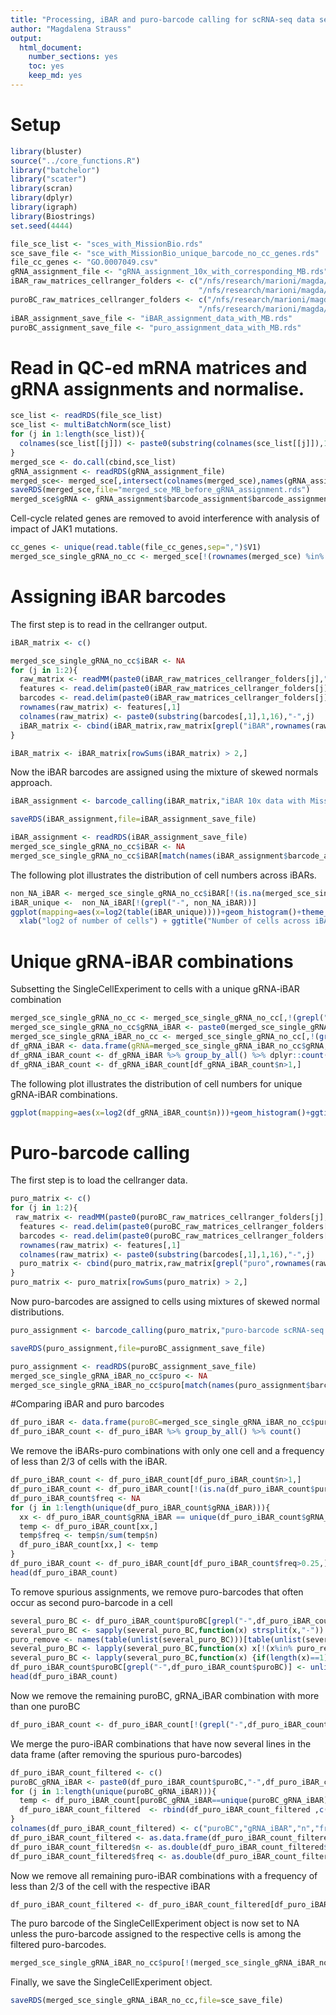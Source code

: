 ```yaml
---
title: "Processing, iBAR and puro-barcode calling for scRNA-seq data set with corresponding scDNA-seq data set"
author: "Magdalena Strauss"
output:
  html_document:
    number_sections: yes
    toc: yes  
    keep_md: yes 
---
```


# Setup

```r
library(bluster)
source("../core_functions.R")
library("batchelor")
library("scater")
library(scran)
library(dplyr)
library(igraph)
library(Biostrings)
set.seed(4444)

file_sce_list <- "sces_with_MissionBio.rds"
sce_save_file <- "sce_with_MissionBio_unique_barcode_no_cc_genes.rds"
file_cc_genes <- "GO.0007049.csv"
gRNA_assignment_file <- "gRNA_assignment_10x_with_corresponding_MB.rds"
iBAR_raw_matrices_cellranger_folders <- c("/nfs/research/marioni/magda/scJAK1_August_2022_cellranger/sampleA_iBAR/outs/raw_feature_bc_matrix/",
                                          "/nfs/research/marioni/magda/scJAK1_August_2022_cellranger/sampleB_iBAR/outs/raw_feature_bc_matrix/")
puroBC_raw_matrices_cellranger_folders <- c("/nfs/research/marioni/magda/scJAK1_August_2022_cellranger/sampleA_puroBC/outs/raw_feature_bc_matrix/",
                                          "/nfs/research/marioni/magda/scJAK1_August_2022_cellranger/sampleB_puroBC/outs/raw_feature_bc_matrix/")
iBAR_assignment_save_file <- "iBAR_assignment_data_with_MB.rds"
puroBC_assignment_save_file <- "puro_assignment_data_with_MB.rds"
```

# Read in QC-ed mRNA matrices and gRNA assignments and normalise.

```r
sce_list <- readRDS(file_sce_list)
sce_list <- multiBatchNorm(sce_list)
for (j in 1:length(sce_list)){
  colnames(sce_list[[j]]) <- paste0(substring(colnames(sce_list[[j]]),1,16),"-",toString(j))
}
merged_sce <- do.call(cbind,sce_list)
gRNA_assignment <- readRDS(gRNA_assignment_file)
merged_sce<- merged_sce[,intersect(colnames(merged_sce),names(gRNA_assignment$barcode_assignment$barcode_assignment))]
saveRDS(merged_sce,file="merged_sce_MB_before_gRNA_assignment.rds")
merged_sce$gRNA <- gRNA_assignment$barcode_assignment$barcode_assignment[colnames(merged_sce)]
```

Cell-cycle related genes are removed to avoid interference with analysis of impact of JAK1 mutations. 

```r
cc_genes <- unique(read.table(file_cc_genes,sep=",")$V1)
merged_sce_single_gRNA_no_cc <- merged_sce[!(rownames(merged_sce) %in% cc_genes),!(grepl("-",merged_sce$gRNA))]
```

# Assigning iBAR barcodes

The first step is to read in the cellranger output. 

```r
iBAR_matrix <- c()

merged_sce_single_gRNA_no_cc$iBAR <- NA
for (j in 1:2){
  raw_matrix <- readMM(paste0(iBAR_raw_matrices_cellranger_folders[j],"/raw_feature_bc_matrix/matrix.mtx.gz"))
  features <- read.delim(paste0(iBAR_raw_matrices_cellranger_folders[j],"/features.tsv.gz"),header=F,stringsAsFactors = F)
  barcodes <- read.delim(paste0(iBAR_raw_matrices_cellranger_folders[j],"/barcodes.tsv.gz"),header=F,stringsAsFactors = F)
  rownames(raw_matrix) <- features[,1]
  colnames(raw_matrix) <- paste0(substring(barcodes[,1],1,16),"-",j)
  iBAR_matrix <- cbind(iBAR_matrix,raw_matrix[grepl("iBAR",rownames(raw_matrix)),colnames(raw_matrix)%in%colnames(merged_sce_single_gRNA_no_cc)])
}

iBAR_matrix <- iBAR_matrix[rowSums(iBAR_matrix) > 2,]
```
Now the iBAR barcodes are assigned using the mixture of skewed normals approach. 

```r
iBAR_assignment <- barcode_calling(iBAR_matrix,"iBAR 10x data with MissionBio",barcode_name="iBAR")

saveRDS(iBAR_assignment,file=iBAR_assignment_save_file)
```

```r
iBAR_assignment <- readRDS(iBAR_assignment_save_file)
merged_sce_single_gRNA_no_cc$iBAR <- NA
merged_sce_single_gRNA_no_cc$iBAR[match(names(iBAR_assignment$barcode_assignment$barcode_assignment),colnames(merged_sce_single_gRNA_no_cc))] <- iBAR_assignment$barcode_assignment$barcode_assignment
```

The following plot illustrates the distribution of cell numbers across iBARs. 

```r
non_NA_iBAR <- merged_sce_single_gRNA_no_cc$iBAR[!(is.na(merged_sce_single_gRNA_no_cc$iBAR))]
iBAR_unique <-  non_NA_iBAR[!(grepl("-", non_NA_iBAR))]
ggplot(mapping=aes(x=log2(table(iBAR_unique))))+geom_histogram()+theme_classic(base_size=16) + ylab("number of iBAR barcodes")+
  xlab("log2 of number of cells") + ggtitle("Number of cells across iBARs")

```

# Unique gRNA-iBAR combinations

Subsetting the SingleCellExperiment to cells with a unique gRNA-iBAR combination

```r
merged_sce_single_gRNA_no_cc <- merged_sce_single_gRNA_no_cc[,!(grepl("-",merged_sce_single_gRNA_no_cc$iBAR))]
merged_sce_single_gRNA_no_cc$gRNA_iBAR <- paste0(merged_sce_single_gRNA_no_cc$gRNA,"-",merged_sce_single_gRNA_no_cc$iBAR)
merged_sce_single_gRNA_iBAR_no_cc <- merged_sce_single_gRNA_no_cc[,!(grepl("NA",merged_sce_single_gRNA_no_cc$gRNA_iBAR))]
df_gRNA_iBAR <- data.frame(gRNA=merged_sce_single_gRNA_iBAR_no_cc$gRNA,iBAR=merged_sce_single_gRNA_iBAR_no_cc$iBAR)
df_gRNA_iBAR_count <- df_gRNA_iBAR %>% group_by_all() %>% dplyr::count()
df_gRNA_iBAR_count <- df_gRNA_iBAR_count[df_gRNA_iBAR_count$n>1,]
```

The following plot illustrates the distribution of cell numbers for unique gRNA-iBAR combinations. 

```r
ggplot(mapping=aes(x=log2(df_gRNA_iBAR_count$n)))+geom_histogram()+ggtitle("Number of cells across gRNA-iBAR combinations")+ ylab("number of iBAR-gRNA combinations")+ xlab("log2 of number of cells") +theme_classic(base_size=16)

```

# Puro-barcode calling

The first step is to load the cellranger data.

```r
puro_matrix <- c()
for (j in 1:2){
 raw_matrix <- readMM(paste0(puroBC_raw_matrices_cellranger_folders[j],"/raw_feature_bc_matrix/matrix.mtx.gz"))
  features <- read.delim(paste0(puroBC_raw_matrices_cellranger_folders[j],"/features.tsv.gz"),header=F,stringsAsFactors = F)
  barcodes <- read.delim(paste0(puroBC_raw_matrices_cellranger_folders[j],"/barcodes.tsv.gz"),header=F,stringsAsFactors = F)
  rownames(raw_matrix) <- features[,1]
  colnames(raw_matrix) <- paste0(substring(barcodes[,1],1,16),"-",j)
  puro_matrix <- cbind(puro_matrix,raw_matrix[grepl("puro",rownames(raw_matrix)),colnames(raw_matrix)%in%colnames(merged_sce_single_gRNA_iBAR_no_cc)])
}
puro_matrix <- puro_matrix[rowSums(puro_matrix) > 2,]
```

Now puro-barcodes are assigned to cells using mixtures of skewed normal distributions. 

```r
puro_assignment <- barcode_calling(puro_matrix,"puro-barcode scRNA-seq data with MissionBio",barcode_name="puro")

saveRDS(puro_assignment,file=puroBC_assignment_save_file)
```

```r
puro_assignment <- readRDS(puroBC_assignment_save_file)
merged_sce_single_gRNA_iBAR_no_cc$puro <- NA
merged_sce_single_gRNA_iBAR_no_cc$puro[match(names(puro_assignment$barcode_assignment$barcode_assignment),colnames(merged_sce_single_gRNA_iBAR_no_cc))] <- puro_assignment$barcode_assignment$barcode_assignment
```

#Comparing iBAR and puro barcodes 

```r
df_puro_iBAR <- data.frame(puroBC=merged_sce_single_gRNA_iBAR_no_cc$puro,gRNA_iBAR=merged_sce_single_gRNA_iBAR_no_cc$gRNA_iBAR)
df_puro_iBAR_count <- df_puro_iBAR %>% group_by_all() %>% count()
```

We remove the iBARs-puro combinations with only one cell and a frequency of less than 2/3 of cells with the iBAR. 

```r
df_puro_iBAR_count <- df_puro_iBAR_count[df_puro_iBAR_count$n>1,]
df_puro_iBAR_count <- df_puro_iBAR_count[!(is.na(df_puro_iBAR_count$puroBC)),]
df_puro_iBAR_count$freq <- NA
for (j in 1:length(unique(df_puro_iBAR_count$gRNA_iBAR))){
  xx <- df_puro_iBAR_count$gRNA_iBAR == unique(df_puro_iBAR_count$gRNA_iBAR)[j]
  temp <- df_puro_iBAR_count[xx,]
  temp$freq <- temp$n/sum(temp$n)
  df_puro_iBAR_count[xx,] <- temp
}
df_puro_iBAR_count <- df_puro_iBAR_count[df_puro_iBAR_count$freq>0.25,]
head(df_puro_iBAR_count)
```

To remove spurious assignments, we remove puro-barcodes that often occur as second puro-barcode in a cell

```r
several_puro_BC <- df_puro_iBAR_count$puroBC[grepl("-",df_puro_iBAR_count$puroBC)]
several_puro_BC <- sapply(several_puro_BC,function(x) strsplit(x,"-"))
puro_remove <- names(table(unlist(several_puro_BC)))[table(unlist(several_puro_BC))>2 ]
several_puro_BC <- lapply(several_puro_BC,function(x) x[!(x%in% puro_remove)])
several_puro_BC <- lapply(several_puro_BC,function(x) {if(length(x)==1) {return(x)} else{v=x[1]; for (k in 2:length(x)){v <- paste0(v,"-",x[k])}; return(v)}})
df_puro_iBAR_count$puroBC[grepl("-",df_puro_iBAR_count$puroBC)] <- unlist(several_puro_BC)
head(df_puro_iBAR_count)
```

Now we remove the remaining puroBC, gRNA_iBAR combination with more than one puroBC 

```r
df_puro_iBAR_count <- df_puro_iBAR_count[!(grepl("-",df_puro_iBAR_count$puroBC)),]
```

We merge the puro-iBAR combinations that have now several lines in the data frame (after removing the spurious puro-barcodes)

```r
df_puro_iBAR_count_filtered <- c()
puroBC_gRNA_iBAR <- paste0(df_puro_iBAR_count$puroBC,"-",df_puro_iBAR_count$gRNA_iBAR)
for (j in 1:length(unique(puroBC_gRNA_iBAR))){
  temp <- df_puro_iBAR_count[puroBC_gRNA_iBAR==unique(puroBC_gRNA_iBAR)[j],,drop=FALSE]
  df_puro_iBAR_count_filtered  <- rbind(df_puro_iBAR_count_filtered ,c(temp$puroBC[1],temp$gRNA_iBAR[1],sum(temp$n),sum(temp$freq)))
}
colnames(df_puro_iBAR_count_filtered) <- c("puroBC","gRNA_iBAR","n","freq")
df_puro_iBAR_count_filtered <- as.data.frame(df_puro_iBAR_count_filtered)
df_puro_iBAR_count_filtered$n <- as.double(df_puro_iBAR_count_filtered$n)
df_puro_iBAR_count_filtered$freq <- as.double(df_puro_iBAR_count_filtered$freq)
```

Now we remove all remaining puro-iBAR combinations with a frequency of less than 2/3 of the cell with the respective iBAR

```r
df_puro_iBAR_count_filtered <- df_puro_iBAR_count_filtered[df_puro_iBAR_count_filtered$freq>=2/3,]
```

The puro barcode of the SingleCellExperiment object is now set to NA unless the puro-barcode assigned to the respective cells is among the filtered puro-barcodes. 

```r
merged_sce_single_gRNA_iBAR_no_cc$puro[!(merged_sce_single_gRNA_iBAR_no_cc$puro%in%df_puro_iBAR_count_filtered$puroBC)] <- NA
```

Finally, we save the SingleCellExperiment object. 

```r
saveRDS(merged_sce_single_gRNA_iBAR_no_cc,file=sce_save_file)
```